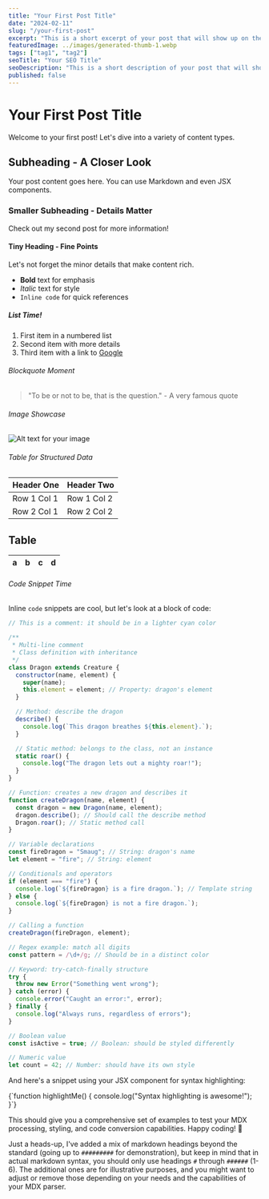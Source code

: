 ```yaml
---
title: "Your First Post Title"
date: "2024-02-11"
slug: "/your-first-post"
excerpt: "This is a short excerpt of your post that will show up on the blog page."
featuredImage: ../images/generated-thumb-1.webp
tags: ["tag1", "tag2"]
seoTitle: "Your SEO Title"
seoDescription: "This is a short description of your post that will show up on Google search results."
published: false
---
```



# Your First Post Title

Welcome to your first post! Let's dive into a variety of content types.

## Subheading - A Closer Look

Your post content goes here. You can use Markdown and even JSX components.

### Smaller Subheading - Details Matter

Check out my <Link to="/your-second-post">second post</Link> for more information!

#### Tiny Heading - Fine Points

Let's not forget the minor details that make content rich.

- **Bold** text for emphasis
- *Italic* text for style
- `Inline code` for quick references

##### List Time!

1. First item in a numbered list
2. Second item with more details
3. Third item with a link to [Google](https://www.google.com)

###### Blockquote Moment

> "To be or not to be, that is the question." - A very famous quote

###### Image Showcase

![Alt text for your image](../images/generated-thumb-2.webp "An image title")

###### Table for Structured Data

| Header One  | Header Two  |
|-------------|-------------|
| Row 1 Col 1 | Row 1 Col 2 |
| Row 2 Col 1 | Row 2 Col 2 |

## Table

| a | b | c | d |
|---|:--|--:|:-:|

###### Code Snippet Time

Inline `code` snippets are cool, but let's look at a block of code:

```javascript
// This is a comment: it should be in a lighter cyan color

/**
 * Multi-line comment
 * Class definition with inheritance
 */
class Dragon extends Creature {
  constructor(name, element) {
    super(name);
    this.element = element; // Property: dragon's element
  }

  // Method: describe the dragon
  describe() {
    console.log(`This dragon breathes ${this.element}.`);
  }

  // Static method: belongs to the class, not an instance
  static roar() {
    console.log("The dragon lets out a mighty roar!");
  }
}

// Function: creates a new dragon and describes it
function createDragon(name, element) {
  const dragon = new Dragon(name, element);
  dragon.describe(); // Should call the describe method
  Dragon.roar(); // Static method call
}

// Variable declarations
const fireDragon = "Smaug"; // String: dragon's name
let element = "fire"; // String: element

// Conditionals and operators
if (element === "fire") {
  console.log(`${fireDragon} is a fire dragon.`); // Template string
} else {
  console.log(`${fireDragon} is not a fire dragon.`);
}

// Calling a function
createDragon(fireDragon, element);

// Regex example: match all digits
const pattern = /\d+/g; // Should be in a distinct color

// Keyword: try-catch-finally structure
try {
  throw new Error("Something went wrong");
} catch (error) {
  console.error("Caught an error:", error);
} finally {
  console.log("Always runs, regardless of errors");
}

// Boolean value
const isActive = true; // Boolean: should be styled differently

// Numeric value
let count = 42; // Number: should have its own style
```
And here's a snippet using your JSX component for syntax highlighting:

<Highlight language="javascript">
  {`function highlightMe() {
    console.log("Syntax highlighting is awesome!");
  }`}
</Highlight>

This should give you a comprehensive set of examples to test your MDX processing, styling, and code conversion capabilities. Happy coding! 🚀


Just a heads-up, I've added a mix of markdown headings beyond the standard (going up to `#########` for demonstration), but keep in mind that in actual markdown syntax, you should only use headings `#` through `######` (1-6). The additional ones are for illustrative purposes, and you might want to adjust or remove those depending on your needs and the capabilities of your MDX parser.
